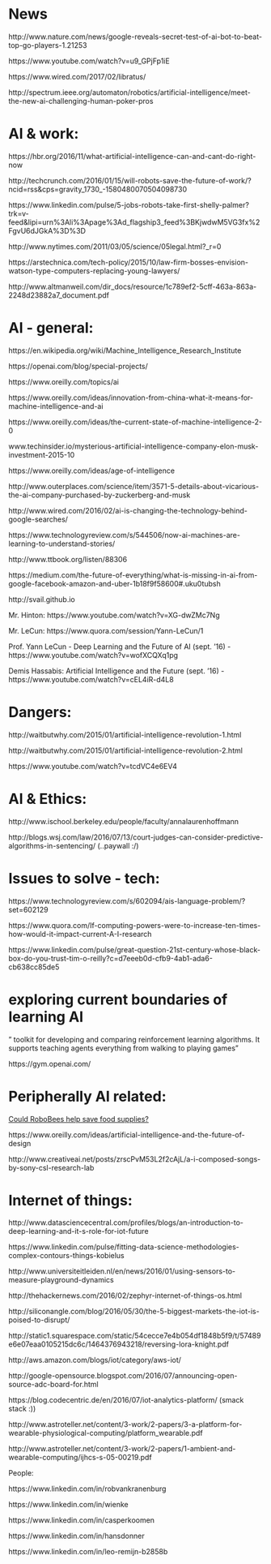 
# News

http://www.nature.com/news/google-reveals-secret-test-of-ai-bot-to-beat-top-go-players-1.21253

https://www.youtube.com/watch?v=u9_GPjFp1iE 

https://www.wired.com/2017/02/libratus/

http://spectrum.ieee.org/automaton/robotics/artificial-intelligence/meet-the-new-ai-challenging-human-poker-pros


# AI & work:

https://hbr.org/2016/11/what-artificial-intelligence-can-and-cant-do-right-now

http://techcrunch.com/2016/01/15/will-robots-save-the-future-of-work/?ncid=rss&cps=gravity_1730_-1580480070504098730 

https://www.linkedin.com/pulse/5-jobs-robots-take-first-shelly-palmer?trk=v-feed&lipi=urn%3Ali%3Apage%3Ad_flagship3_feed%3BKjwdwM5VG3fx%2FgvU6dJGkA%3D%3D

http://www.nytimes.com/2011/03/05/science/05legal.html?_r=0 

https://arstechnica.com/tech-policy/2015/10/law-firm-bosses-envision-watson-type-computers-replacing-young-lawyers/

http://www.altmanweil.com/dir_docs/resource/1c789ef2-5cff-463a-863a-2248d23882a7_document.pdf


# AI - general:

https://en.wikipedia.org/wiki/Machine_Intelligence_Research_Institute

https://openai.com/blog/special-projects/

https://www.oreilly.com/topics/ai

https://www.oreilly.com/ideas/innovation-from-china-what-it-means-for-machine-intelligence-and-ai

https://www.oreilly.com/ideas/the-current-state-of-machine-intelligence-2-0

www.techinsider.io/mysterious-artificial-intelligence-company-elon-musk-investment-2015-10 

https://www.oreilly.com/ideas/age-of-intelligence

http://www.outerplaces.com/science/item/3571-5-details-about-vicarious-the-ai-company-purchased-by-zuckerberg-and-musk 

http://www.wired.com/2016/02/ai-is-changing-the-technology-behind-google-searches/ 

https://www.technologyreview.com/s/544506/now-ai-machines-are-learning-to-understand-stories/ 

http://www.ttbook.org/listen/88306 

https://medium.com/the-future-of-everything/what-is-missing-in-ai-from-google-facebook-amazon-and-uber-1b18f9f58600#.uku0tubsh

http://svail.github.io

Mr. Hinton: https://www.youtube.com/watch?v=XG-dwZMc7Ng

Mr. LeCun: https://www.quora.com/session/Yann-LeCun/1

Prof. Yann LeCun - Deep Learning and the Future of AI (sept. '16) - https://www.youtube.com/watch?v=wofXCQXq1pg

Demis Hassabis: Artificial Intelligence and the Future  (sept. '16) - https://www.youtube.com/watch?v=cEL4iR-d4L8


# Dangers:

http://waitbutwhy.com/2015/01/artificial-intelligence-revolution-1.html

http://waitbutwhy.com/2015/01/artificial-intelligence-revolution-2.html

https://www.youtube.com/watch?v=tcdVC4e6EV4


# AI & Ethics:

http://www.ischool.berkeley.edu/people/faculty/annalaurenhoffmann

http://blogs.wsj.com/law/2016/07/13/court-judges-can-consider-predictive-algorithms-in-sentencing/ (..paywall :/)


# Issues to solve - tech:

https://www.technologyreview.com/s/602094/ais-language-problem/?set=602129

https://www.quora.com/If-computing-powers-were-to-increase-ten-times-how-would-it-impact-current-A-I-research

https://www.linkedin.com/pulse/great-question-21st-century-whose-black-box-do-you-trust-tim-o-reilly?c=d7eeeb0d-cfb9-4ab1-ada6-cb638cc85de5


# exploring current boundaries of learning AI

" toolkit for developing and comparing reinforcement learning algorithms. It supports teaching agents everything from 
walking to playing games" 

https://gym.openai.com/



# Peripherally AI related:

[Could RoboBees help save food supplies?](https://www.youtube.com/watch?v=BTBDQinX9Bc)

https://www.oreilly.com/ideas/artificial-intelligence-and-the-future-of-design

http://www.creativeai.net/posts/zrscPvM53L2f2cAjL/a-i-composed-songs-by-sony-csl-research-lab 



# Internet of things:


http://www.datasciencecentral.com/profiles/blogs/an-introduction-to-deep-learning-and-it-s-role-for-iot-future 

https://www.linkedin.com/pulse/fitting-data-science-methodologies-complex-contours-things-kobielus 

http://www.universiteitleiden.nl/en/news/2016/01/using-sensors-to-measure-playground-dynamics 

http://thehackernews.com/2016/02/zephyr-internet-of-things-os.html 

http://siliconangle.com/blog/2016/05/30/the-5-biggest-markets-the-iot-is-poised-to-disrupt/

http://static1.squarespace.com/static/54cecce7e4b054df1848b5f9/t/57489e6e07eaa0105215dc6c/1464376943218/reversing-lora-knight.pdf

http://aws.amazon.com/blogs/iot/category/aws-iot/

http://google-opensource.blogspot.com/2016/07/announcing-open-source-adc-board-for.html

https://blog.codecentric.de/en/2016/07/iot-analytics-platform/ (smack stack :))

http://www.astroteller.net/content/3-work/2-papers/3-a-platform-for-wearable-physiological-computing/platform_wearable.pdf

http://www.astroteller.net/content/3-work/2-papers/1-ambient-and-wearable-computing/ijhcs-s-05-00219.pdf

People:

https://www.linkedin.com/in/robvankranenburg

https://www.linkedin.com/in/wienke

https://www.linkedin.com/in/casperkoomen

https://www.linkedin.com/in/hansdonner

https://www.linkedin.com/in/leo-remijn-b2858b




